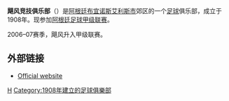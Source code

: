 {{noteTA
|G1=南美球會
|G2=足球
|T=zh-hans:飓风竞技俱乐部; zh-hk:颶風體育會;
|1=zh-hans:飓风竞技俱乐部; zh-hk:颶風體育會;
|2=zh-hans:飓风; zh-hk:颶風隊;
|3=zh-hans:竞技俱乐部; zh-hk:體育會;
}}
{{Football club infobox
| clubname   = 颶風隊<br />''Huracán''
| image      = 
| fullname   = 飓风竞技俱乐部
| nickname   = ''El Globo'' / ''Los Quemeros''
| founded    = 1908年11月11日
| ground     = [[Estadio_Tomás_Adolfo_Ducó|Estadio Tomás Adolfo Ducó]]
| city       = [[布宜诺斯艾利斯市|布宜诺斯艾利斯市]]，''"El Palacio"''
| capacity   = 48,314
| chairman   = Alejandro Nadur
| manager    = Eduardo Domínguez
| league     = [[阿根廷足球甲級聯賽|阿根廷足球甲級聯賽]]
| season     = 2018–19
| position   = 阿甲，第 10 位
| website    = http://www.clubahuracan.com.ar/
| pattern_la1=_redborder|pattern_b1=_huracan1415h|pattern_ra1=_redborder|pattern_sh1=
| leftarm1=FFFFFF|body1=FFFFFF|rightarm1=FFFFFF|shorts1=FFFFFF|socks1=FFFFFF
| pattern_la2=_huracan1415a|pattern_b2=_huracan1415a|pattern_ra2=_huracan1415a|pattern_sh2=
| leftarm2=FF0000|body2=FF0000|rightarm2=FF0000|shorts2=FF0000|socks2=FF0000|
| pattern_la3=_redborder|pattern_b3=_huracan1415t|pattern_ra3=_redborder|pattern_sh3=
| leftarm3=000000|body3=000000|rightarm3=000000|shorts3=000000|socks3=000000
}}
'''飓风竞技俱乐部'''（{{lang-es|'''Club Atlético Huracán'''}}）是[[阿根廷|阿根廷]][[布宜诺斯艾利斯市|布宜诺斯艾利斯市]]郊区的一个[[足球|足球]]俱乐部，成立于1908年。现参加[[阿根廷足球甲级联赛|阿根廷足球甲级联赛]]。

2006–07赛季，飓风升入甲级联赛。

== 外部链接 ==
* {{es icon}} [http://www.clubahuracan.com.ar Official website] {{Wayback|url=http://www.clubahuracan.com.ar/ |date=20110223094318 }}

{{阿根廷足球甲级联赛}}

[[Category:阿根廷足球會|H]]
[[Category:1908年建立的足球俱樂部|Category:1908年建立的足球俱樂部]]